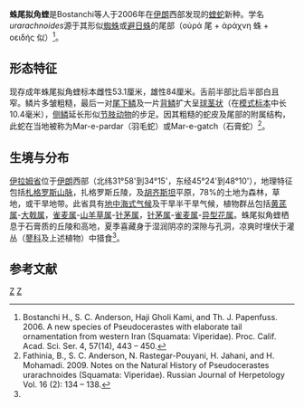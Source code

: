 {{Speciesbox
| taxon = Pseudocerastes urarachnoides
| image = Pseudocerastes urarachnoides.jpeg
| image_caption = Close-up of ''P. urarachnoides'' showing spider-like tail tip
| binomial_authority = Bostanchi, Anderson, Kami & Papenfuss, 2006
| range_map = Pseudocerastes urarachnoides distribution.png
}}
'''蛛尾拟角蝰'''是Bostanchi等人于2006年在[[伊朗|伊朗]]西部发现的[[蝰蛇|蝰蛇]]新种。学名''urarachnoides''源于其形似[[蜘蛛|蜘蛛]]或[[避日目|避日蛛]]的尾部（οὐρά 尾 + ἀράχνη 蛛 + οειδής 似）<ref>Bostanchi H., S. C. Anderson, Haji Gholi Kami, and Th. J. Papenfuss. 2006.  A new species of Pseudocerastes with elaborate tail ornamentation from western Iran (Squamata: Viperidae). Proc. Calif. Acad. Sci. Ser. 4, 57(14), 443 – 450.</ref>。

==形态特征==
现存成年蛛尾拟角蝰标本雌性53.1厘米，雄性84厘米。舌前半部比后半部白且窄。鳞片多皱粗糙，最后一对[[尾下鳞|尾下鳞]]及一片[[背鳞|背鳞]]扩大呈[[球茎状|球茎状]]（在[[模式标本|模式标本]]中长10.4毫米），[[侧鳞|侧鳞]]延长形似[[节肢动物|节肢动物]]的步足。因其粗糙的蛇皮及尾部的附属结构，此蛇在当地被称为Mar-e-pardar（羽毛蛇）或Mar-e-gatch（石膏蛇）<ref name=Fathinia2009>Fathinia, B., S. C. Anderson, N. Rastegar-Pouyani, H. Jahani, and H. Mohamadi.  2009.  Notes on the Natural History of Pseudocerastes urarachnoides (Squamata: Viperidae). Russian Journal of Herpetology Vol. 16 (2): 134 – 138.</ref>。

==生境与分布==
[[伊拉姆省|伊拉姆省]]位于[[伊朗|伊朗]]西部（北纬31°58'到34°15'，东经45°24'到48°10'），地理特征包括[[札格罗斯山脉|札格罗斯山脉]]，扎格罗斯丘陵，及[[胡齐斯坦省|胡齐斯坦]]平原，78%的土地为森林，草地，或干旱地带。此省具有[[地中海式气候|地中海式气候]]及干旱半干旱气候，植物群丛包括[[黄芪|黄芪属]]-[[大戟属|大戟属]]，[[雀麦属|雀麦属]]-[[山羊草属|山羊草属]]-[[针茅属|针茅属]]，[[针茅属|针茅属]]-[[雀麦属|雀麦属]]-[[异型花属|异型花属]]。蛛尾拟角蝰栖息于石膏质的丘陵和高地，夏季喜藏身于湿润阴凉的深隙与孔洞，凉爽时埋伏于灌丛（[[蓼科|蓼科]]及上述植物）中猎食<ref name=Fathinia2009/>。

==参考文献==
{{reflist}}
{{Taxonbar}}
[[Category:蝰科|Z]]
[[Category:_2006年描述的动物|Z]]